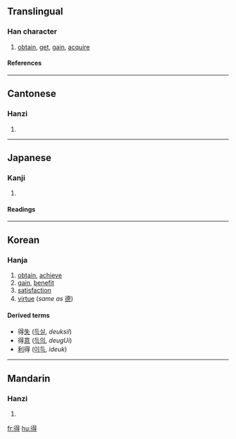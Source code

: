==Translingual==
===Han character===
{{Han char|rn=60|rad=彳|as=08|sn=11|four=2624<sub>1</sub>|canj=竹人日一戈 (HOAMI)}}
# [[obtain]], [[get]], [[gain]], [[acquire]]
====References====
{{Han ref|kx=0367.310|dkj=10137|dj=0691.160|hdz=20828.030|uh=5F97|ud=24471|bh=B16F|bd=45423}}
----
==Cantonese==
===Hanzi===
{{yue-hanzi|jyut=|y=dak1}}
# {{defn|Cantonese}}
----
==Japanese==
===Kanji===
{{ja-kanji|grade=4|rs=彳08}}
# {{defn|Japanese}} 
====Readings====
{{ja-readings|on=[[とく]] (''toku'')|kun=[[える]] (''eru''), [[うる]] (''uru'')}}
----
==Korean==
===Hanja===
{{ko-hanja|hangeul=득|eumhun=|rv=deuk|mr=tŭk|y=tuk}}

# [[obtain]], [[achieve]]
# [[gain]], [[benefit]]
# [[satisfaction]]
# [[virtue]] (''same as'' [[德]])  

====Derived terms====
* 得[[失]] ([[득실]], ''deuksil'') 
* 得[[意]] ([[득의]], ''deugUi'')
* [[利]]得 ([[이득]], ''ideuk'')

----

==Mandarin==
===Hanzi===
{{cmn-hanzi|pin=[[dé]] ([[de2]]), [[de]] ([[de5]]), [[děi]] ([[dei3]])|wg=te<sup>2</sup>, te<sup>5</sup>, tei<sup>3</sup>}}
# {{defn|Mandarin}}

[[fr:得]]
[[hu:得]]